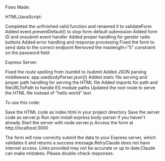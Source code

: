 Fixes Made:

HTML/JavaScript:

Completed the unfinished valid function and renamed it to validateForm
Added event.preventDefault() to stop form default submission
Added form ID and onsubmit event handler
Added proper handling for gender radio buttons
Added error handling and response processing
Fixed the form to send data to the correct endpoint
Removed the maxlength="5" constraint on the password field

Express Server:

Fixed the route spelling from /sumbit to /submit
Added JSON parsing middleware: app.use(bodyParser.json())
Added static file serving and proper path handling for serving the HTML file
Added imports for path and fileURLToPath to handle ES module paths
Updated the root route to serve the HTML file instead of "hello world" text

To use this code:

Save the HTML code as index.html in your project directory
Save the server code as server.js
Run npm install express body-parser if you haven't already
Start the server with node server.js
Access the form at http://localhost:3000

The form will now correctly submit the data to your Express server, which validates it and returns a success message.RetryClaude does not have internet access. Links provided may not be accurate or up to date.Claude can make mistakes. Please double-check responses.
